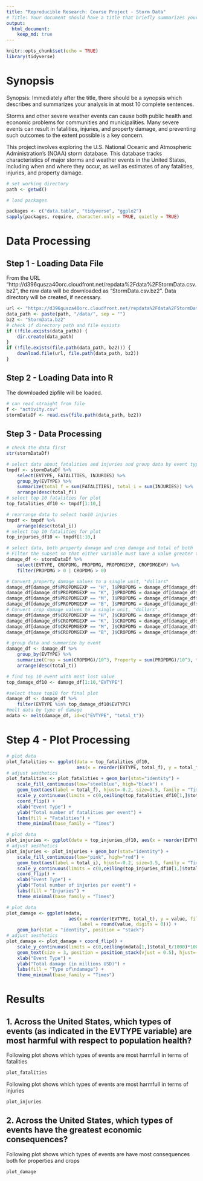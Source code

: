 ```yaml
---
title: "Reproducible Research: Course Project - Storm Data"
# Title: Your document should have a title that briefly summarizes your data analysis
output: 
  html_document:
    keep_md: true
---
```

```r
knitr::opts_chunk$set(echo = TRUE)
library(tidyverse)
```

# Synopsis
Synopsis: Immediately after the title, there should be a synopsis which describes and summarizes your analysis in at most 10 complete sentences.

Storms and other severe weather events can cause both public health and economic problems for communities and municipalities. Many severe events can result in fatalities, injuries, and property damage, and preventing such outcomes to the extent possible is a key concern.

This project involves exploring the U.S. National Oceanic and Atmospheric Administration's (NOAA) storm database. This database tracks characteristics of major storms and weather events in the United States, including when and where they occur, as well as estimates of any fatalities, injuries, and property damage.



```r
# set working directory
path <- getwd()

# load packages

packages <- c("data.table", "tidyverse", "ggplo2")
sapply(packages, require, character.only = TRUE, quietly = TRUE)
```

# Data Processing

## Step 1 - Loading Data File

From the URL “http://d396qusza40orc.cloudfront.net/repdata%2Fdata%2FStormData.csv.bz2”, the raw data will be downloaded as “StormData.csv.bz2”. Data directory will be created, if necessary.

```r
url <- "https://d396qusza40orc.cloudfront.net/repdata%2Fdata%2FStormData.csv.bz2"
data_path <- paste(path, "/data/", sep = "")
bz2 <- "StormData.bz2"
# check if directory path and file exsists
if (!file.exists(data_path)) {
    dir.create(data_path)
}
if (!file.exists(file.path(data_path, bz2))) {
    download.file(url, file.path(data_path, bz2))
}
```

## Step 2 - Loading Data into R
The downloaded zipfile will be loaded.

```r
# can read straight from file 
f <- "activity.csv"
stormDataDf <- read.csv(file.path(data_path, bz2))
```

## Step 3 - Data Processing

```r
# check the data first
str(stormDataDf)
```

```r
# select data about fatalities and injuries and group data by event type
tmpdf <- stormDataDf %>% 
    select(EVTYPE, FATALITIES, INJURIES) %>% 
    group_by(EVTYPE) %>% 
    summarize(total_f = sum(FATALITIES), total_i = sum(INJURIES)) %>% 
    arrange(desc(total_f)) 
# select top 10 fatalities for plot
top_fatalities_df10 <- tmpdf[1:10,]

# rearrange data to select top10 injuries
tmpdf <- tmpdf %>% 
    arrange(desc(total_i)) 
# select top 10 fatalities for plot
top_injuries_df10 <- tmpdf[1:10,]
```

```r
# select data, both property damage and crop damage and total of both
# Filter the subset so that either variable must have a value greater than zero. 
damage_df <- stormDataDf %>% 
    select(EVTYPE, CROPDMG, PROPDMG, PROPDMGEXP, CROPDMGEXP) %>% 
    filter(PROPDMG > 0 | CROPDMG > 0)

# Convert property damage values to a single unit, "dollars"
damage_df[damage_df$PROPDMGEXP == "H", ]$PROPDMG = damage_df[damage_df$PROPDMGEXP == "H", ]$PROPDMG * 10^2
damage_df[damage_df$PROPDMGEXP == "K", ]$PROPDMG = damage_df[damage_df$PROPDMGEXP == "K", ]$PROPDMG * 10^3
damage_df[damage_df$PROPDMGEXP == "M", ]$PROPDMG = damage_df[damage_df$PROPDMGEXP == "M", ]$PROPDMG * 10^6
damage_df[damage_df$PROPDMGEXP == "B", ]$PROPDMG = damage_df[damage_df$PROPDMGEXP == "B", ]$PROPDMG * 10^9
# Convert crop damage values to a single unit, "dollars".
damage_df[damage_df$CROPDMGEXP == "H", ]$CROPDMG = damage_df[damage_df$CROPDMGEXP == "H", ]$CROPDMG * 10^2
damage_df[damage_df$CROPDMGEXP == "K", ]$CROPDMG = damage_df[damage_df$CROPDMGEXP == "K", ]$CROPDMG * 10^3
damage_df[damage_df$CROPDMGEXP == "M", ]$CROPDMG = damage_df[damage_df$CROPDMGEXP == "M", ]$CROPDMG * 10^6
damage_df[damage_df$CROPDMGEXP == "B", ]$CROPDMG = damage_df[damage_df$CROPDMGEXP == "B", ]$CROPDMG * 10^9

# group data and summarize by event
damage_df <- damage_df %>% 
    group_by(EVTYPE) %>% 
    summarize(Crop = sum(CROPDMG)/10^3, Property = sum(PROPDMG)/10^3, total_t = (sum(CROPDMG)+sum(PROPDMG))/10^3) %>% 
    arrange(desc(total_t)) 

# find top 10 event with most lost value
top_damage_df10 <- damage_df[1:10,"EVTYPE"]

#select those top10 for final plot
damage_df <- damage_df %>% 
    filter(EVTYPE %in% top_damage_df10$EVTYPE)
#melt data by type of damage
mdata <- melt(damage_df, id=c("EVTYPE", "total_t"))
```

# Step 4 - Plot Processing

```r
# plot data
plot_fatalities <- ggplot(data = top_fatalities_df10, 
                          aes(x = reorder(EVTYPE, total_f), y = total_f, fill = total_f))
# adjust aesthetics
plot_fatalities <- plot_fatalities + geom_bar(stat="identity") +
    scale_fill_continuous(low="steelblue", high="black") +
    geom_text(aes(label = total_f), hjust=-0.2, size=3.5, family = "Times") +
    scale_y_continuous(limits = c(0,ceiling(top_fatalities_df10[1,]$total_f/1000)*1000)) + 
    coord_flip() + 
    xlab("Event Type") + 
    ylab("Total number of fatalities per event") + 
    labs(fill = "Fatalities") + 
    theme_minimal(base_family = "Times")
```

```r
# plot data
plot_injuries <- ggplot(data = top_injuries_df10, aes(x = reorder(EVTYPE, total_i), y = total_i, fill = total_i))
# adjust aesthetics
plot_injuries <- plot_injuries + geom_bar(stat="identity") +
    scale_fill_continuous(low="pink", high="red") +
    geom_text(aes(label = total_i), hjust=-0.2, size=3.5, family = "Times") +
    scale_y_continuous(limits = c(0,ceiling(top_injuries_df10[1,]$total_i/10000)*10000)) + 
    coord_flip() + 
    xlab("Event Type") + 
    ylab("Total number of injuries per event") + 
    labs(fill = "Injuries") + 
    theme_minimal(base_family = "Times")
```

```r
# plot data
plot_damage <- ggplot(mdata, 
                       aes(x = reorder(EVTYPE, total_t), y = value, fill = variable, 
                           label = round(value, digits = 0))) +
    geom_bar(stat = "identity", position = "stack")
# adjust aesthetics
plot_damage <- plot_damage + coord_flip() + 
    scale_y_continuous(limits = c(0,ceiling(mdata[1,]$total_t/1000)*1000)) + 
    geom_text(size = 3, position = position_stack(vjust = 0.5), hjust=-.25, family = "Times") + 
    xlab("Event Type") + 
    ylab("Total damage (in millions USD)") + 
    labs(fill = "Type of\ndamage") + 
    theme_minimal(base_family = "Times")
```

# Results 

## 1. Across the United States, which types of events (as indicated in the EVTYPE variable) are most harmful with respect to population health?

Following plot shows which types of events are most harmfull in terms of fatalities

```r
plot_fatalities
```

Following plot shows which types of events are most harmfull in terms of injuries

```r
plot_injuries
```

## 2. Across the United States, which types of events have the greatest economic consequences?

Following plot shows which types of events are have most consequences both for properties and crops

```r
plot_damage
```